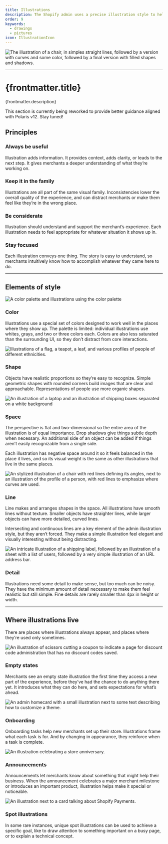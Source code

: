```yaml
---
title: Illustrations
description: The Shopify admin uses a precise illustration style to help merchants quickly and clearly understand how things work across every experience.
order: 9
keywords:
  - drawings
  - pictures
icon: IllustrationIcon
---
```


![The illustration of a chair, in simples straight lines, followed by a version with curves and some color, followed by a final version with filled shapes and shadows.](/images/design/illustrations/illustrations-intro@2x.png)

---

# {frontmatter.title}

<Lede>{frontmatter.description}</Lede>

<DirectiveCard status="Caution">

This section is currently being reworked to provide better guidance aligned
with Polaris v12. Stay tuned!

</DirectiveCard>

## Principles

### Always be useful

Illustration adds information. It provides context, adds clarity, or leads to the next step. It gives merchants a deeper understanding of what they’re working on.

### Keep it in the family

Illustrations are all part of the same visual family. Inconsistencies lower the overall quality of the experience, and can distract merchants or make them feel like they’re in the wrong place.

### Be considerate

Illustration should understand and support the merchant’s experience. Each illustration needs to feel appropriate for whatever situation it shows up in.

### Stay focused

Each illustration conveys one thing. The story is easy to understand, so merchants intuitively know how to accomplish whatever they came here to do.

---

## Elements of style

![A color palette and illustrations using the color palette](/images/design/illustrations/illustrations-color@2x.png)

### Color

Illustrations use a special set of colors designed to work well in the places where they show up. The palette is limited: individual illustrations use whites, grays, and two or three colors each. Colors are also less saturated than the surrounding UI, so they don’t distract from core interactions.

![Illustrations of a flag, a teapot, a leaf, and various profiles of people of different ethnicities.](/images/design/illustrations/illustrations-shape@2x.png)

### Shape

Objects have realistic proportions so they’re easy to recognize. Simple geometric shapes with rounded corners build images that are clear and approachable. Representations of people use more organic shapes.

![An illustration of a laptop and an illustration of shipping boxes separated on a white background](/images/design/illustrations/illustrations-space@2x.png)

### Space

The perspective is flat and two-dimensional so the entire area of the illustration is of equal importance. Drop shadows give things subtle depth when necessary. An additional side of an object can be added if things aren’t easily recognizable from a single side.

Each illustration has negative space around it so it feels balanced in the place it lives, and so its visual weight is the same as other illustrations that live in the same places.

![An stylized illustration of a chair with red lines defining its angles, next to an illustration of the profile of a person, with red lines to emphasize where curves are used.](/images/design/illustrations/illustrations-line@2x.png)

### Line

Line makes and arranges shapes in the space. All illustrations have smooth lines without texture. Smaller objects have straighter lines, while larger objects can have more detailed, curved lines.

Intersecting and continuous lines are a key element of the admin illustration style, but they aren’t forced. They make a simple illustration feel elegant and visually interesting without being distracting.

![An intricate illustration of a shipping label, followed by an illustration of a sheet with a list of users, followed by a very simple illustration of an URL address bar.](/images/design/illustrations/illustrations-detail@2x.png)

### Detail

Illustrations need some detail to make sense, but too much can be noisy. They have the minimum amount of detail necessary to make them feel realistic but still simple. Fine details are rarely smaller than 4px in height or width.

---

## Where illustrations live

There are places where illustrations always appear, and places where they’re used only sometimes.

![An illustration of scissors cutting a coupon to indicate a page for discount code administration that has no discount codes saved.](/images/design/illustrations/illustrations-empty-states@2x.png)

### Empty states

Merchants see an empty state illustration the first time they access a new part of the experience, before they’ve had the chance to do anything there yet. It introduces what they can do here, and sets expectations for what’s ahead.

![An admin homecard with a small illustration next to some text describing how to customize a theme.](/images/design/illustrations/illustrations-onboarding@2x.png)

### Onboarding

Onboarding tasks help new merchants set up their store. Illustrations frame what each task is for. And by changing in appearance, they reinforce when a task is complete.

![An illustration celebrating a store anniversary.](/images/design/illustrations/illustrations-announcements@2x.png)

### Announcements

Announcements let merchants know about something that might help their business. When the announcement celebrates a major merchant milestone or introduces an important product, illustration helps make it special or noticeable.

![An illustration next to a card talking about Shopify Payments.](/images/design/illustrations/illustrations-spot@2x.png)

### Spot illustrations

In some rare instances, unique spot illustrations can be used to achieve a specific goal, like to draw attention to something important on a busy page, or to explain a technical concept.
